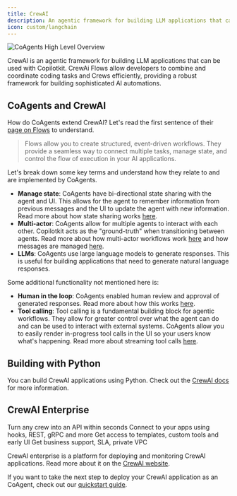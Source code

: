 ```yaml
---
title: CrewAI
description: An agentic framework for building LLM applications that can be used with Copilotkit.
icon: custom/langchain
---
```


<Frame>
  <img
    src="/images/coagents/coagents-highlevel-overview.png"
    alt="CoAgents High Level Overview"
    className="mb-10"
  />
</Frame>

CrewAI is an agentic framework for building LLM applications that can be used with Copilotkit. CrewAi Flows allow developers
to combine and coordinate coding tasks and Crews efficiently, providing a robust framework for building sophisticated AI automations.

## CoAgents and CrewAI

How do CoAgents extend CrewAI? Let's read the first sentence of their [page on Flows](https://docs.crewai.com/concepts/flows) to understand.

> Flows allow you to create structured, event-driven workflows. They provide a seamless way to connect multiple tasks, manage state, and control the flow of execution in your AI applications.

Let's break down some key terms and understand how they relate to and are implemented by CoAgents.

- **Manage state**: CoAgents have bi-directional state sharing with the agent and UI. This allows for the agent to remember
  information from previous messages and the UI to update the agent with new information. Read more about how state sharing works
  [here](/crewai-crews/shared-state).
- **Multi-actor**: CoAgents allow for multiple agents to interact with each other. Copilotkit acts as the "ground-truth"
  when transitioning between agents. Read more about how multi-actor workflows work [here](/crewai-crews/multi-agent-flows)
  and how messages are managed [here](/crewai-crews/concepts/message-management).
- **LLMs**: CoAgents use large language models to generate responses. This is useful for building applications that need to
  generate natural language responses.

Some additional functionality not mentioned here is:

- **Human in the loop**: CoAgents enabled human review and approval of generated responses. Read more about how this works
  [here](/crewai-crews/human-in-the-loop).
- **Tool calling**: Tool calling is a fundamental building block for agentic workflows. They allow for greater control over what
  the agent can do and can be used to interact with external systems. CoAgents allow you to easily render in-progress
  tool calls in the UI so your users know what's happening. Read more about streaming tool calls [here](/crewai-crews/shared-state/predictive-state-updates).

## Building with Python

You can build CrewAI applications using Python. Check out the [CrewAI docs](https://docs.crewai.com/introduction) for more information.

## CrewAI Enterprise

Turn any crew into an API within seconds
Connect to your apps using hooks, REST, gRPC and more
Get access to templates, custom tools and early UI
Get business support, SLA, private VPC

CrewAI enterprise is a platform for deploying and monitoring CrewAI applications. Read more about it on the
[CrewAI website](https://www.crewai.com/enterprise).

If you want to take the next step to deploy your CrewAI application as an CoAgent, check out our [quickstart guide](/crewai-crews/quickstart/crewai).
